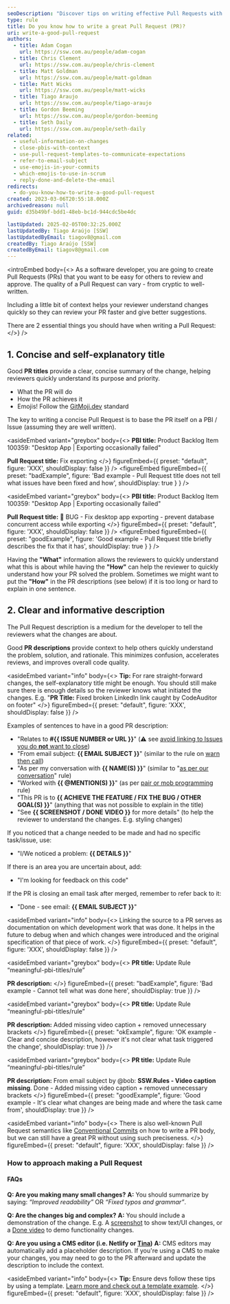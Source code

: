 ```yaml
---
seoDescription: "Discover tips on writing effective Pull Requests with clear titles and descriptions for improved collaboration and code reviews."
type: rule
title: Do you know how to write a great Pull Request (PR)?
uri: write-a-good-pull-request
authors:
  - title: Adam Cogan
    url: https://ssw.com.au/people/adam-cogan
  - title: Chris Clement
    url: https://ssw.com.au/people/chris-clement
  - title: Matt Goldman
    url: https://ssw.com.au/people/matt-goldman
  - title: Matt Wicks
    url: https://ssw.com.au/people/matt-wicks
  - title: Tiago Araujo
    url: https://ssw.com.au/people/tiago-araujo
  - title: Gordon Beeming
    url: https://ssw.com.au/people/gordon-beeming
  - title: Seth Daily
    url: https://ssw.com.au/people/seth-daily
related:
  - useful-information-on-changes
  - close-pbis-with-context
  - use-pull-request-templates-to-communicate-expectations
  - refer-to-email-subject
  - use-emojis-in-your-commits
  - which-emojis-to-use-in-scrum
  - reply-done-and-delete-the-email
redirects:
  - do-you-know-how-to-write-a-good-pull-request
created: 2023-03-06T20:55:18.000Z
archivedreason: null
guid: d35b49bf-bdd1-48eb-bc1d-944cdc5be4dc

lastUpdated: 2025-02-05T00:32:25.000Z
lastUpdatedBy: Tiago Araújo [SSW]
lastUpdatedByEmail: tiagov8@gmail.com
createdBy: Tiago Araújo [SSW]
createdByEmail: tiagov8@gmail.com
---
```


<introEmbed
  body={<>
As a software developer, you are going to create Pull Requests (PRs) that you want to be easy for others to review and approve. The quality of a Pull Request can vary - from cryptic to well-written.

Including a little bit of context helps your reviewer understand changes quickly so they can review your PR faster and give better suggestions.

There are 2 essential things you should have when writing a Pull Request:
  </>}
/>
## 1. Concise and self-explanatory **title**

Good **PR titles** provide a clear, concise summary of the change, helping reviewers quickly understand its purpose and priority.

* What the PR will do
* How the PR achieves it
* Emojis! Follow the [GitMoji.dev](https://gitmoji.dev) standard

The key to writing a concise Pull Request is to base the PR itself on a PBI / Issue (assuming they are well written).

<asideEmbed
  variant="greybox"
  body={<>
    **PBI title:** Product Backlog Item 100359: "Desktop App | Exporting occasionally failed"

**Pull Request title:** Fix exporting
  </>}
  figureEmbed={{
    preset: "default",
    figure: 'XXX',
    shouldDisplay: false
  }}
/>
<figureEmbed figureEmbed={{
  preset: "badExample",
  figure: 'Bad example - Pull Request title does not tell what issues have been fixed and how',
  shouldDisplay: true
} } />


<asideEmbed
  variant="greybox"
  body={<>
    **PBI title:** Product Backlog Item 100359: "Desktop App | Exporting occasionally failed"

**Pull Request title:** 🐛 BUG - Fix desktop app exporting - prevent database concurrent access while exporting
  </>}
  figureEmbed={{
    preset: "default",
    figure: 'XXX',
    shouldDisplay: false
  }}
/>
<figureEmbed figureEmbed={{
  preset: "goodExample",
  figure: 'Good example - Pull Request title briefly describes the fix that it has',
  shouldDisplay: true
} } />


Having the **"What"** information allows the reviewers to quickly understand what this is about while having the **"How"** can help the reviewer to quickly understand how your PR solved the problem. Sometimes we might want to put the **"How"** in the PR descriptions (see below) if it is too long or hard to explain in one sentence.

## 2. Clear and informative **description**

The Pull Request description is a medium for the developer to tell the reviewers what the changes are about.

Good **PR descriptions** provide context to help others quickly understand the problem, solution, and rationale. This minimizes confusion, accelerates reviews, and improves overall code quality.

<asideEmbed
  variant="info"
  body={<>
    **Tip:** For rare straight-forward changes, the self-explanatory title might be enough. You should still make sure there is enough details so the reviewer knows what initiated the changes. E.g. "**PR Title:** Fixed broken LinkedIn link caught by CodeAuditor on footer"
  </>}
  figureEmbed={{
    preset: "default",
    figure: 'XXX',
    shouldDisplay: false
  }}
/>

Examples of sentences to have in a good PR description:

* "Relates to **#&#123;&#123; ISSUE NUMBER or URL &#125;&#125;**" (⚠️ see [avoid linking to Issues you do **not** want to close](/avoid-auto-closing-issues/))
* "From email subject: **&#123;&#123; EMAIL SUBJECT &#125;&#125;**" (similar to the rule on [warn then call](/warn-then-call))
* "As per my conversation with **&#123;&#123; NAME(S) &#125;&#125;**" (similar to "[as per our conversation](/as-per-our-conversation-emails)" rule)
* "Worked with **&#123;&#123; @MENTION(S) &#125;&#125;**" (as per [pair or mob programming](/do-you-use-co-creation-patterns) rule)
* "This PR is to **&#123;&#123; ACHIEVE THE FEATURE / FIX THE BUG / OTHER GOAL(S) &#125;&#125;**" (anything that was not possible to explain in the title)
* "See **&#123;&#123; SCREENSHOT / DONE VIDEO &#125;&#125;** for more details" (to help the reviewer to understand the changes. E.g. styling changes)

If you noticed that a change needed to be made and had no specific task/issue, use:

* "I/We noticed a problem: **&#123;&#123; DETAILS &#125;&#125;**"

If there is an area you are uncertain about, add:

* "I'm looking for feedback on this code"

If the PR is closing an email task after merged, remember to refer back to it:

* "Done - see email: **&#123;&#123; EMAIL SUBJECT &#125;&#125;**"

<asideEmbed
  variant="info"
  body={<>
    Linking the source to a PR serves as documentation on which development work that was done. It helps in the future to debug when and which changes were introduced and the original specification of that piece of work.
  </>}
  figureEmbed={{
    preset: "default",
    figure: 'XXX',
    shouldDisplay: false
  }}
/>

<asideEmbed
  variant="greybox"
  body={<>
    **PR title:** Update Rule “meaningful-pbi-titles/rule”

**PR description:**
  </>}
  figureEmbed={{
    preset: "badExample",
    figure: 'Bad example - Cannot tell what was done here',
    shouldDisplay: true
  }}
/>

<asideEmbed
  variant="greybox"
  body={<>
    **PR title:** Update Rule “meaningful-pbi-titles/rule”

**PR description:** Added missing video caption + removed unnecessary brackets
  </>}
  figureEmbed={{
    preset: "okExample",
    figure: 'OK example - Clear and concise description, however it\'s not clear what task triggered the change',
    shouldDisplay: true
  }}
/>

<asideEmbed
  variant="greybox"
  body={<>
    **PR title:** Update Rule “meaningful-pbi-titles/rule”

**PR description:**
From email subject by @bob: **SSW.Rules - Video caption missing**. Done - Added missing video caption + removed unnecessary brackets
  </>}
  figureEmbed={{
    preset: "goodExample",
    figure: 'Good example - It\'s clear what changes are being made and where the task came from',
    shouldDisplay: true
  }}
/>

<asideEmbed
  variant="info"
  body={<>
    There is also well-known Pull Request semantics like [Conventional Commits](https://www.conventionalcommits.org/en/v1.0.0/) on how to write a PR body, but we can still have a great PR without using such preciseness.
  </>}
  figureEmbed={{
    preset: "default",
    figure: 'XXX',
    shouldDisplay: false
  }}
/>

### How to approach making a Pull Request

<youtubeEmbed url="https://www.youtube.com/watch?v=d8yGY6KsYys&t=29s" description="Video: 5 Tips For Better Pull Requests (11 min)" />

#### FAQs

**Q: Are you making many small changes?**
**A:** You should summarize by saying: *“Improved readability”* OR *“Fixed typos and grammar”*.

**Q: Are the changes big and complex?**
**A:** You should include a demonstration of the change.
E.g. A [screenshot](/screenshots-avoid-walls-of-text) to show text/UI changes, or a [Done video](/record-a-quick-and-dirty-done-video) to demo functionality changes.

**Q: Are you using a CMS editor (i.e. Netlify or [Tina](https://tina.io))**
**A:** CMS editors may automatically add a placeholder description. If you're using a CMS to make your changes, you may need to go to the PR afterward and update the description to include the context.

<asideEmbed
  variant="info"
  body={<>
    **Tip:** Ensure devs follow these tips by using a template. [Learn more and check out a template example](/use-pull-request-templates-to-communicate-expectations).
  </>}
  figureEmbed={{
    preset: "default",
    figure: 'XXX',
    shouldDisplay: false
  }}
/>
